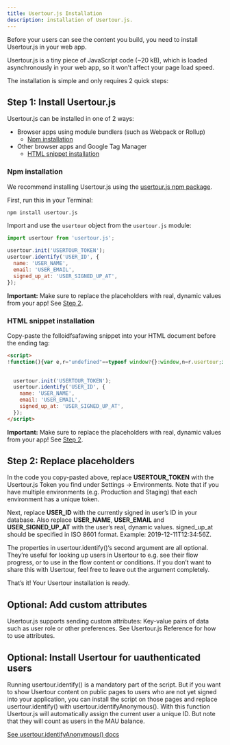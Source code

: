 ```yaml
---
title: Usertour.js Installation
description: installation of Usertour.js.
---
```


Before your users can see the content you build, you need to install Usertour.js in your web app.

Usertour.js is a tiny piece of JavaScript code (~20 kB), which is loaded asynchronously in your web app, so it won’t affect your page load speed.

The installation is simple and only requires 2 quick steps:

## Step 1: Install Usertour.js
Usertour.js can be installed in one of 2 ways:

- Browser apps using module bundlers (such as Webpack or Rollup)
  - [Npm installation](#npm-installation)
- Other browser apps and Google Tag Manager
  - [HTML snippet installation](#html-snippet-installation)

### Npm installation

We recommend installing Usertour.js using the [usertour.js npm package](https://www.npmjs.com/package/usertour.js).

First, run this in your Terminal:

```bash
npm install usertour.js
```

Import and use the `usertour` object from the `usertour.js` module:

```javascript
import usertour from 'usertour.js';

usertour.init('USERTOUR_TOKEN');
usertour.identify('USER_ID', {
  name: 'USER_NAME',
  email: 'USER_EMAIL',
  signed_up_at: 'USER_SIGNED_UP_AT',
});
```

**Important:** Make sure to replace the placeholders with real, dynamic values from your app! See [Step 2](#step-2-replace-placeholders).

### HTML snippet installation

Copy-paste the folloidfsafawing snippet into your HTML document before the ending tag:

```html
<script>
!function(){var e,r="undefined"==typeof window?{}:window,n=r.usertour;if(console.log("enter npm backage, usertour:",n),!n){var o="https://js.usertour.io/";console.log("enter npm backage: ",o);var t=null;n=r.usertour={_stubbed:!0,load:function(){return t||(t=new Promise((function(e,n){var u=document.createElement("script");u.async=!0;var a=r.USERTOURJS_ENV_VARS||{};"es2020"===(a.USERTOURJS_BROWSER_TARGET||function(e){for(var r=[[/Edg\//,/Edg\/(\d+)/,80],[/OPR\//,/OPR\/(\d+)/,67],[/Chrome\//,/Chrome\/(\d+)/,80],[/CriOS\//,/CriOS\/(\d+)/,100],[/Safari\//,/Version\/(\d+)/,14],[/Firefox\//,/Firefox\/(\d+)/,74]],n=0;n<r.length;n++){var o=r[n],t=o[0],u=o[1],a=o[2];if(e.match(t)){var i=e.match(new RegExp(u));if(i&&parseInt(i[1],10)>=a)return"es2020";break}}return"legacy"}(navigator.userAgent))?(u.type="module",u.src=a.USERTOURJS_ES2020_URL||o+"es2020/usertour.js"):u.src=a.USERTOURJS_LEGACY_URL||o+"legacy/usertour.iife.js",u.onload=function(){e()},u.onerror=function(){document.head.removeChild(u),t=null;var e=new Error("Could not load Usertour.js");console.warn(e.message),n(e)},document.head.appendChild(u)}))),t}};var u=r.USERTOURJS_QUEUE=r.USERTOURJS_QUEUE||[],a=function(e){n[e]=function(){var r=Array.prototype.slice.call(arguments);n.load(),u.push([e,null,r])}},i=function(e){n[e]=function(){var r,o=Array.prototype.slice.call(arguments);n.load();var t=new Promise((function(e,n){r={resolve:e,reject:n}}));return u.push([e,r,o]),t}};a("init"),a("off"),a("on"),a("reset"),i("endAll"),i("group"),i("identify"),i("identifyAnonymous"),i("start"),i("track"),i("updateGroup"),i("updateUser"),e=!1,n["isIdentified"]=function(){return e}}}();

  
  usertour.init('USERTOUR_TOKEN');
  usertour.identify('USER_ID', {
    name: 'USER_NAME',
    email: 'USER_EMAIL',
    signed_up_at: 'USER_SIGNED_UP_AT',
  });
</script>
```

**Important:** Make sure to replace the placeholders with real, dynamic values from your app! See [Step 2](#step-2-replace-placeholders).

## Step 2: Replace placeholders

In the code you copy-pasted above, replace **USERTOUR_TOKEN** with the Usertour.js Token you find under Settings -> Environments. Note that if you have multiple environments (e.g. Production and Staging) that each environment has a unique token.

Next, replace **USER_ID** with the currently signed in user’s ID in your database. Also replace **USER_NAME**, **USER_EMAIL** and **USER_SIGNED_UP_AT** with the user’s real, dynamic values. signed_up_at should be specified in ISO 8601 format. Example: 2019-12-11T12:34:56Z.

The properties in usertour.identify()‘s second argument are all optional. They’re useful for looking up users in Usertour to e.g. see their flow progress, or to use in the flow content or conditions. If you don’t want to share this with Usertour, feel free to leave out the argument completely.

That’s it! Your Usertour installation is ready.

## Optional: Add custom attributes

Usertour.js supports sending custom attributes: Key-value pairs of data such as user role or other preferences. See Usertour.js Reference for how to use attributes.

## Optional: Install Usertour for uauthenticated users

Running usertour.identify() is a mandatory part of the script. But if you want to show Usertour content on public pages to users who are not yet signed into your application, you can install the script on those pages and replace usertour.identify() with usertour.identifyAnonymous(). With this function Usertour.js will automatically assign the current user a unique ID. But note that they will count as users in the MAU balance.

[See usertour.identifyAnonymous() docs]()
